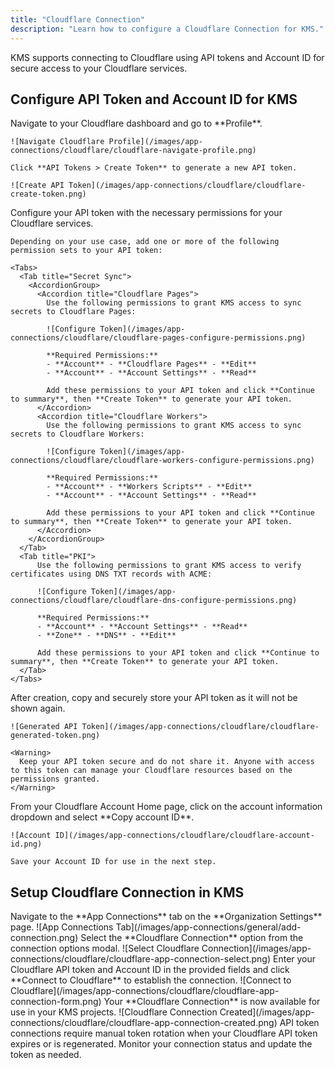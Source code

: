 ```yaml
---
title: "Cloudflare Connection"
description: "Learn how to configure a Cloudflare Connection for KMS."
---
```


KMS supports connecting to Cloudflare using API tokens and Account ID for secure access to your Cloudflare services.

## Configure API Token and Account ID for KMS

<Steps>
  <Step title="Create API Token">
    Navigate to your Cloudflare dashboard and go to **Profile**.

    ![Navigate Cloudflare Profile](/images/app-connections/cloudflare/cloudflare-navigate-profile.png)

    Click **API Tokens > Create Token** to generate a new API token.

    ![Create API Token](/images/app-connections/cloudflare/cloudflare-create-token.png)

  </Step>
  <Step title="Configure Token Permissions">
    Configure your API token with the necessary permissions for your Cloudflare services.

    Depending on your use case, add one or more of the following permission sets to your API token:

    <Tabs>
      <Tab title="Secret Sync">
        <AccordionGroup>
          <Accordion title="Cloudflare Pages">
            Use the following permissions to grant KMS access to sync secrets to Cloudflare Pages:

            ![Configure Token](/images/app-connections/cloudflare/cloudflare-pages-configure-permissions.png)

            **Required Permissions:**
            - **Account** - **Cloudflare Pages** - **Edit**
            - **Account** - **Account Settings** - **Read**

            Add these permissions to your API token and click **Continue to summary**, then **Create Token** to generate your API token.
          </Accordion>
          <Accordion title="Cloudflare Workers">
            Use the following permissions to grant KMS access to sync secrets to Cloudflare Workers:

            ![Configure Token](/images/app-connections/cloudflare/cloudflare-workers-configure-permissions.png)

            **Required Permissions:**
            - **Account** - **Workers Scripts** - **Edit**
            - **Account** - **Account Settings** - **Read**

            Add these permissions to your API token and click **Continue to summary**, then **Create Token** to generate your API token.
          </Accordion>
        </AccordionGroup>
      </Tab>
      <Tab title="PKI">
          Use the following permissions to grant KMS access to verify certificates using DNS TXT records with ACME:

          ![Configure Token](/images/app-connections/cloudflare/cloudflare-dns-configure-permissions.png)

          **Required Permissions:**
          - **Account** - **Account Settings** - **Read**
          - **Zone** - **DNS** - **Edit**

          Add these permissions to your API token and click **Continue to summary**, then **Create Token** to generate your API token.
      </Tab>
    </Tabs>

  </Step>
  <Step title="Save Your API Token">
    After creation, copy and securely store your API token as it will not be shown again.

    ![Generated API Token](/images/app-connections/cloudflare/cloudflare-generated-token.png)

    <Warning>
      Keep your API token secure and do not share it. Anyone with access to this token can manage your Cloudflare resources based on the permissions granted.
    </Warning>

  </Step>
  <Step title="Get Account ID">
    From your Cloudflare Account Home page, click on the account information dropdown and select **Copy account ID**.

    ![Account ID](/images/app-connections/cloudflare/cloudflare-account-id.png)

    Save your Account ID for use in the next step.

  </Step>
</Steps>

## Setup Cloudflare Connection in KMS

<Steps>
  <Step title="Navigate to App Connections">
    Navigate to the **App Connections** tab on the **Organization Settings**
    page. ![App Connections
    Tab](/images/app-connections/general/add-connection.png)
  </Step>
  <Step title="Add Connection">
    Select the **Cloudflare Connection** option from the connection options
    modal. ![Select Cloudflare
    Connection](/images/app-connections/cloudflare/cloudflare-app-connection-select.png)
  </Step>
  <Step title="Input Credentials">
    Enter your Cloudflare API token and Account ID in the provided fields and
    click **Connect to Cloudflare** to establish the connection. ![Connect to
    Cloudflare](/images/app-connections/cloudflare/cloudflare-app-connection-form.png)
  </Step>
  <Step title="Connection Created">
    Your **Cloudflare Connection** is now available for use in your KMS
    projects. ![Cloudflare Connection
    Created](/images/app-connections/cloudflare/cloudflare-app-connection-created.png)
  </Step>
</Steps>

<Info>
  API token connections require manual token rotation when your Cloudflare API
  token expires or is regenerated. Monitor your connection status and update the
  token as needed.
</Info>
